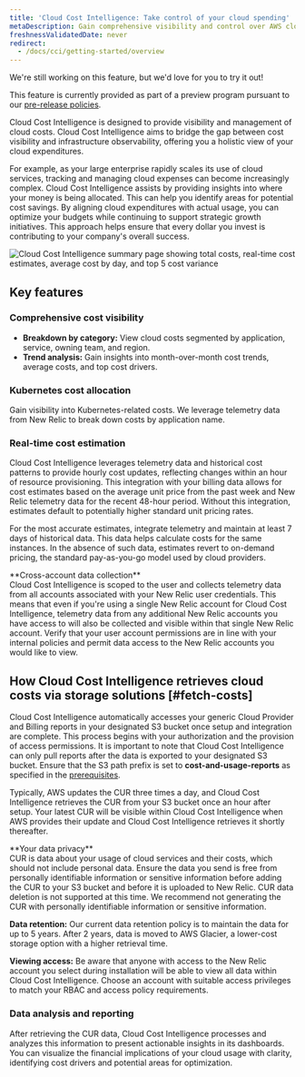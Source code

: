 ```yaml
---
title: 'Cloud Cost Intelligence: Take control of your cloud spending'
metaDescription: Gain comprehensive visibility and control over AWS cloud costs with CCI, enhancing your FinOps strategy for holistic cost management.
freshnessValidatedDate: never
redirect:
  - /docs/cci/getting-started/overview
---
```


<Callout title="preview">
  We're still working on this feature, but we'd love for you to try it out!

  This feature is currently provided as part of a preview program pursuant to our [pre-release policies](/docs/licenses/license-information/referenced-policies/new-relic-pre-release-policy).
</Callout>

Cloud Cost Intelligence is designed to provide visibility and management of cloud costs. Cloud Cost Intelligence aims to bridge the gap between cost visibility and infrastructure observability, offering you a holistic view of your cloud expenditures.

For example, as your large enterprise rapidly scales its use of cloud services, tracking and managing cloud expenses can become increasingly complex. Cloud Cost Intelligence assists by providing insights into where your money is being allocated. This can help you identify areas for potential cost savings. By aligning cloud expenditures with actual usage, you can optimize your budgets while continuing to support strategic growth initiatives. This approach helps ensure that every dollar you invest is contributing to your company's overall success.

<img title="Cloud Cost Intelligence summary page showing total costs, real-time cost estimates, average cost by day, and top 5 cost variance" alt="Cloud Cost Intelligence summary page showing total costs, real-time cost estimates, average cost by day, and top 5 cost variance" src="/images/cci_summary.webp"/>

## Key features

### Comprehensive cost visibility
- **Breakdown by category:** View cloud costs segmented by application, service, owning team, and region.
- **Trend analysis:** Gain insights into month-over-month cost trends, average costs, and top cost drivers.

### Kubernetes cost allocation
Gain visibility into Kubernetes-related costs. We leverage telemetry data from New Relic to break down costs by application name.

### Real-time cost estimation
Cloud Cost Intelligence leverages telemetry data and historical cost patterns to provide hourly cost updates, reflecting changes within an hour of resource provisioning. This integration with your billing data allows for cost estimates based on the average unit price from the past week and New Relic telemetry data for the recent 48-hour period. Without this integration, estimates default to potentially higher standard unit pricing rates.

For the most accurate estimates, integrate telemetry and maintain at least 7 days of historical data. This data helps calculate costs for the same instances. In the absence of such data, estimates revert to on-demand pricing, the standard pay-as-you-go model used by cloud providers.

<Callout variant="important">
**Cross-account data collection**<br/>
Cloud Cost Intelligence is scoped to the user and collects telemetry data from all accounts associated with your New Relic user credentials. This means that even if you're using a single New Relic account for Cloud Cost Intelligence, telemetry data from any additional New Relic accounts you have access to will also be collected and visible within that single New Relic account. Verify that your user account permissions are in line with your internal policies and permit data access to the New Relic accounts you would like to view.
</Callout>

## How Cloud Cost Intelligence retrieves cloud costs via storage solutions [#fetch-costs]
Cloud Cost Intelligence automatically accesses your generic Cloud Provider and Billing reports in your designated S3 bucket once setup and integration are complete. This process begins with your authorization and the provision of access permissions. It is important to note that Cloud Cost Intelligence can only pull reports after the data is exported to your designated S3 bucket. Ensure that the S3 path prefix is set to **cost-and-usage-reports** as specified in the [prerequisites](/docs/cci/getting-started/prerequisites).

Typically, AWS updates the CUR three times a day, and Cloud Cost Intelligence retrieves the CUR from your S3 bucket once an hour after setup. Your latest CUR will be visible within Cloud Cost Intelligence when AWS provides their update and Cloud Cost Intelligence retrieves it shortly thereafter.

<Callout variant="important">
**Your data privacy**<br/>
CUR is data about your usage of cloud services and their costs, which should not include personal data. Ensure the data you send is free from personally identifiable information or sensitive information before adding the CUR to your S3 bucket and before it is uploaded to New Relic. CUR data deletion is not supported at this time. We recommend not generating the CUR with personally identifiable information or sensitive information.

**Data retention:** Our current data retention policy is to maintain the data for up to 5 years. After 2 years, data is moved to AWS Glacier, a lower-cost storage option with a higher retrieval time.

**Viewing access:** Be aware that anyone with access to the New Relic account you select during installation will be able to view all data within Cloud Cost Intelligence. Choose an account with suitable access privileges to match your RBAC and access policy requirements.
</Callout>

### Data analysis and reporting
After retrieving the CUR data, Cloud Cost Intelligence processes and analyzes this information to present actionable insights in its dashboards. You can visualize the financial implications of your cloud usage with clarity, identifying cost drivers and potential areas for optimization.
